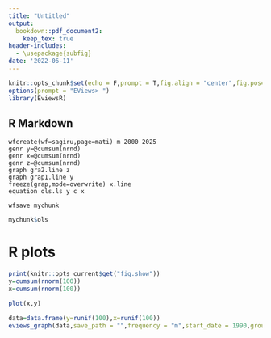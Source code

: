 ```yaml
---
title: "Untitled"
output: 
  bookdown::pdf_document2:
    keep_tex: true
header-includes:
  - \usepackage{subfig}
date: '2022-06-11'
---
```


```r
knitr::opts_chunk$set(echo = F,prompt = T,fig.align = "center",fig.pos="h",out.width="0.5\\textwidth",fig.ncol=2,fig.show = 'asis')
options(prompt = "EViews> ")
library(EviewsR)
```

## R Markdown

```eviews
wfcreate(wf=sagiru,page=mati) m 2000 2025
genr y=@cumsum(nrnd)
genr x=@cumsum(nrnd)
genr z=@cumsum(nrnd)
graph gra2.line z  
graph grap1.line y
freeze(grap,mode=overwrite) x.line
equation ols.ls y c x

wfsave mychunk
```

```r
mychunk$ols

```

# R plots



```r
print(knitr::opts_current$get("fig.show"))
y=cumsum(rnorm(100))
x=cumsum(rnorm(100))

plot(x,y)
```

```r
data=data.frame(y=runif(100),x=runif(100))
eviews_graph(data,save_path = "",frequency = "m",start_date = 1990,group = F,options = "m")

```

